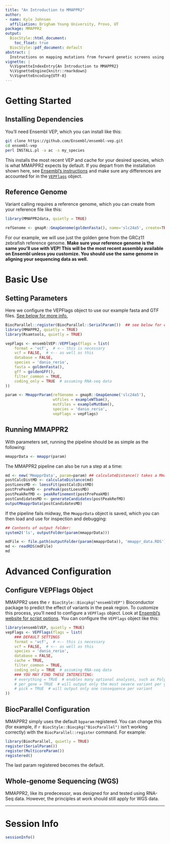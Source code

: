 ```yaml
---
title: "An Introduction to MMAPPR2"
author:
- name: Kyle Johnsen
  affiliation: Brigham Young University, Provo, UT
package: MMAPPR2
output: 
  BiocStyle::html_document:
    toc_float: true
  BiocStyle::pdf_document: default
abstract: |
  Instructions on mapping mutations from forward genetic screens using MMAPPR2.
vignette: |
  %\VignetteIndexEntry{An Introduction to MMAPPR2}
  %\VignetteEngine{knitr::rmarkdown}
  %\VignetteEncoding{UTF-8}  
---
```


# Getting Started

## Installing Dependencies
You'll need Ensembl VEP, which you can install like this:
```bash
git clone https://github.com/Ensembl/ensembl-vep.git
cd ensembl-vep
perl INSTALL.pl -a ac -s my_species
```

This installs the most recent VEP and cache for your desired species, which is what MMAPPR2 expects by default.
If you depart from the installation shown here, see [Ensembl's instructions](http://www.ensembl.org/info/docs/tools/vep/script/vep_download.html#installer)
and make sure any differences are accounted for in the
[`VEPFlags`](#configure-vepflags-object) object.

## Reference Genome
Variant calling requires a reference genome, which you can create from your reference file like this:
```r
library(MMAPPR2data, quietly = TRUE)

refGenome <- gmapR::GmapGenome(goldenFasta(), name='slc24a5', create=TRUE)
```

For our example, we will use just the golden gene from the GRCz11 zebrafish reference genome. **Make sure your reference genome is the same you'll use with VEP! This will be the most recent assembly available on Ensembl unless you customize. You should use the same genome in aligning your sequencing data as well.**

# Basic Use

## Setting Parameters

Here we configure the VEPFlags object to use our example fasta and GTF files.
[See below for more info.](#configure-vepflags-object)

```r
BiocParallel::register(BiocParallel::SerialParam())  ## see below for explanation of BiocParallel
library(MMAPPR2, quietly = TRUE)
library(Rsamtools, quietly = TRUE)

vepFlags <- ensemblVEP::VEPFlags(flags = list(
    format = 'vcf',  # <-- this is necessary
    vcf = FALSE,  # <-- as well as this
    database = FALSE,
    species = 'danio_rerio',
    fasta = goldenFasta(),
    gff = goldenGFF(),
    filter_common = TRUE,
    coding_only = TRUE  # assuming RNA-seq data
))

param <- MmapprParam(refGenome = gmapR::GmapGenome('slc24a5'),
                     wtFiles = exampleWTbam(),
                     mutFiles = exampleMutBam(),
                     species = 'danio_rerio',
                     vepFlags = vepFlags)
```

## Running MMAPPR2
With parameters set, running the pipeline should be as simple as the following:
```r
mmapprData <- mmappr(param)
```

The MMAPPR2 pipeline can also be run a step at a time:
```r
md <- new('MmapprData', param=param) ## calculateDistance() takes a MmapprData object
postCalcDistMD <- calculateDistance(md)
postLoessMD <- loessFit(postCalcDistMD)
postPrePeakMD <- prePeak(postLoessMD)
postPeakRefMD <- peakRefinement(postPrePeakMD)
postCandidatesMD <- generateCandidates(postPeakRefMD)
outputMmapprData(postCandidatesMD)
```

If the pipeline fails midway, the `MmapprData` object is saved, which you can then load
and use for inspection and debugging:
```r
## Contents of output folder:
system2('ls', outputFolder(param(mmapprData)))

mdFile <- file.path(outputFolder(param(mmapprData)), 'mmappr_data.RDS')
md <- readRDS(mdFile)
md
```


# Advanced Configuration

## Configure VEPFlags Object
MMAPPR2 uses the `r BiocStyle::Biocpkg("ensemblVEP")` Bioconductor package to predict the effect of variants in the peak region. 
To customize this process, you'll need to configure a `VEPFlags` object. Look at [Ensembl's website for script options](http://uswest.ensembl.org/info/docs/tools/vep/script/vep_options.html). You can configure the `VEPFlags` object like this:
```r
library(ensemblVEP, quietly = TRUE)
vepFlags <- VEPFlags(flags = list(
    ### DEFAULT SETTINGS
    format = 'vcf',  # <-- this is necessary
    vcf = FALSE,  # <-- as well as this
    species = 'danio_rerio',
    database = FALSE,
    cache = TRUE,
    filter_common = TRUE,
    coding_only = TRUE  # assuming RNA-seq data
    ### YOU MAY FIND THESE INTERESTING:
    # everything = TRUE  # enables many optional analyses, such as Polyphen and SIFT
    # per_gene = TRUE  # will output only the most severe variant per gene
    # pick = TRUE  # will output only one consequence per variant
))
```

## BiocParallel Configuration
MMAPPR2 simply uses the default `bpparam` registered. You can change this (for example, if `r BiocStyle::Biocpkg("BiocParallel")` isn't working correctly) with the `BiocParallel::register` command. For example:
```r
library(BiocParallel, quietly = TRUE)
register(SerialParam())
register(MulticoreParam())
registered()
```

The last param registered becomes the default.

## Whole-genome Sequencing (WGS)
MMAPPR2, like its predecessor, was designed for and tested using RNA-Seq data. However, the principles at work should still apply for WGS data.


-----------------
# Session Info
```r
sessionInfo()
```
